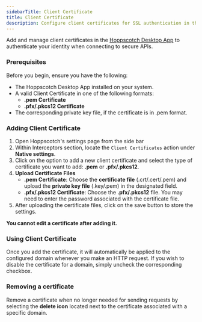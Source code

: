 ```yaml
---
sidebarTitle: Client Certificate
title: Client Certificate
description: Configure client certificates for SSL authentication in the Hoppscotch Desktop App.
---
```


Add and manage client certificates in the [Hoppscotch Desktop App](https://hoppscotch.com/download) to authenticate your identity when connecting to secure APIs.

### Prerequisites

Before you begin, ensure you have the following:

- The Hoppscotch Desktop App installed on your system.
- A valid Client Certificate in one of the following formats:
    - **.pem Certificate**
    - **.pfx/.pkcs12 Certificate**
- The corresponding private key file, if the certificate is in .pem format.

### Adding Client Certificate

1. Open Hoppscotch's settings page from the side bar
2. Within Interceptors section, locate the `Client Certificates` action under **Native settings**.
3. Click on the option to add a new client certificate and select the type of certificate you want to add: **.pem** or **.pfx/.pkcs12**.
4. **Upload Certificate Files**
    - **.pem Certificate**: Choose the **certificate file** (.crt/.cert/.pem) and upload the **private key file** (.key/.pem) in the designated field.
    - **.pfx/.pkcs12 Certificate**: Choose the **.pfx/.pkcs12** file. You may need to enter the password associated with the certificate file.
5. After uploading the certificate files, click on the save button to store the settings.

<Warning> **You cannot edit a certificate after adding it.** </Warning>

### Using Client Certificate

Once you add the certificate, it will automatically be applied to the configured domain whenever you make an HTTP request. If you wish to disable the certificate for a domain, simply uncheck the corresponding checkbox.

### Removing a certificate

Remove a certificate when no longer needed for sending requests by selecting the **delete icon** located next to the certificate associated with a specific domain.